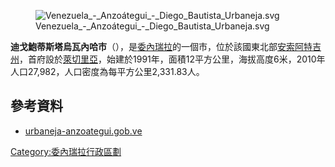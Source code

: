 [[Image:Venezuela_-_Anzoátegui_-_Diego_Bautista_Urbaneja.svg|right]]

'''迪戈鮑蒂斯塔烏瓦內哈市'''（{{lang-es|Municipio Diego Bautista Urbaneja}}），是[[委內瑞拉|委內瑞拉]]的一個市，位於該國東北部[[安索阿特吉州|安索阿特吉州]]，首府設於[[萊切里亞|萊切里亞]]，始建於1991年，面積12平方公里，海拔高度6米，2010年人口27,982，人口密度為每平方公里2,331.83人。

==參考資料==
*[http://urbaneja-anzoategui.gob.ve/portal-alcaldias/ urbaneja-anzoategui.gob.ve]{{dead link|date=十月 2017 |bot=InternetArchiveBot }} {{es icon}}

{{Venezuela-geo-stub}}
[[Category:委內瑞拉行政區劃|Category:委內瑞拉行政區劃]]